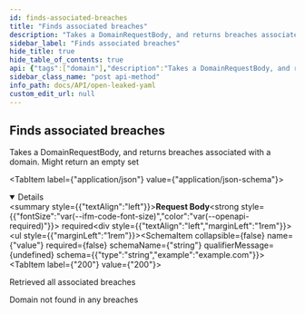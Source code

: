 ```yaml
---
id: finds-associated-breaches
title: "Finds associated breaches"
description: "Takes a DomainRequestBody, and returns breaches associated with a domain."
sidebar_label: "Finds associated breaches"
hide_title: true
hide_table_of_contents: true
api: {"tags":["domain"],"description":"Takes a DomainRequestBody, and returns breaches associated with a domain.\n Might return an empty set","requestBody":{"content":{"application/json":{"schema":{"allOf":[{"title":"DomainRequestBody"},{"type":"object","properties":{"value":{"type":"string","example":"example.com"}},"example":"example.com","title":"Domain"}]}}},"required":true},"responses":{"200":{"description":"Retrieved all associated breaches"},"404":{"description":"Domain not found in any breaches"}},"security":[{"basicAuth":[]}],"method":"post","path":"/api/domain/breaches","servers":[{"url":"https://virtserver.swaggerhub.com/Peetzie/OpenLeaked/1.7.1","description":"SwaggerHub API Auto Mocking"},{"url":"localhost","description":"Local running server"},{"url":"open-leaked.compute.dtu.dk","description":"DTU Compute VPN Required"}],"securitySchemes":{"basicAuth":{"type":"http","scheme":"basic"}},"jsonRequestBodyExample":"example.com","info":{"title":"Open Leaked YAML","description":"## Introduction\nThis API is documented in **OpenAPI** format. \n\n## OpenAPI Specification\nThis API is documented in **OpenAPI format** and is based on\n[Petstore sample](http://petstore.swagger.io/) provided by [swagger.io](http://swagger.io) team.\n\n## Authentication\nThe application makes uses of build in authentication. Some of the client calls will be restricted. Use the HTTP basic form to authorize. ","contact":{"name":"Open Leaked","url":"https://github.com/Open-Leaked/Monorepo","email":"openleaked@gmail.com"},"license":{"name":"Apache 2.0","url":"http://www.apache.org/licenses/LICENSE-2.0.html"},"version":"1.7.1","x-logo":{"url":"https://raw.githubusercontent.com/Open-Leaked/Monorepo/main/Assets/logo/png/logo-white.png?token=GHSAT0AAAAAACB2FNOUZBLHC6LN6IMED47EZC3SB3Q","altText":"Open-Leaked Logo"}},"postman":{"name":"Finds associated breaches","description":{"content":"Takes a DomainRequestBody, and returns breaches associated with a domain.\n Might return an empty set","type":"text/plain"},"url":{"path":["api","domain","breaches"],"host":["{{baseUrl}}"],"query":[],"variable":[]},"header":[{"key":"Content-Type","value":"application/json"}],"method":"POST","body":{"mode":"raw","raw":"\"\"","options":{"raw":{"language":"json"}}},"auth":{"type":"basic","basic":[{"type":"any","value":"<Basic Auth Username>","key":"username"},{"type":"any","value":"<Basic Auth Password>","key":"password"}]}}}
sidebar_class_name: "post api-method"
info_path: docs/API/open-leaked-yaml
custom_edit_url: null
---
```



## Finds associated breaches



Takes a DomainRequestBody, and returns breaches associated with a domain.
 Might return an empty set

<MimeTabs><TabItem label={"application/json"} value={"application/json-schema"}><details style={{}} data-collapsed={false} open={true}><summary style={{"textAlign":"left"}}><strong>Request Body</strong><strong style={{"fontSize":"var(--ifm-code-font-size)","color":"var(--openapi-required)"}}> required</strong></summary><div style={{"textAlign":"left","marginLeft":"1rem"}}></div><ul style={{"marginLeft":"1rem"}}><SchemaItem collapsible={false} name={"value"} required={false} schemaName={"string"} qualifierMessage={undefined} schema={{"type":"string","example":"example.com"}}></SchemaItem></ul></details></TabItem></MimeTabs><div><ApiTabs><TabItem label={"200"} value={"200"}><div>

Retrieved all associated breaches

</div><div></div></TabItem><TabItem label={"404"} value={"404"}><div>

Domain not found in any breaches

</div><div></div></TabItem></ApiTabs></div>
      